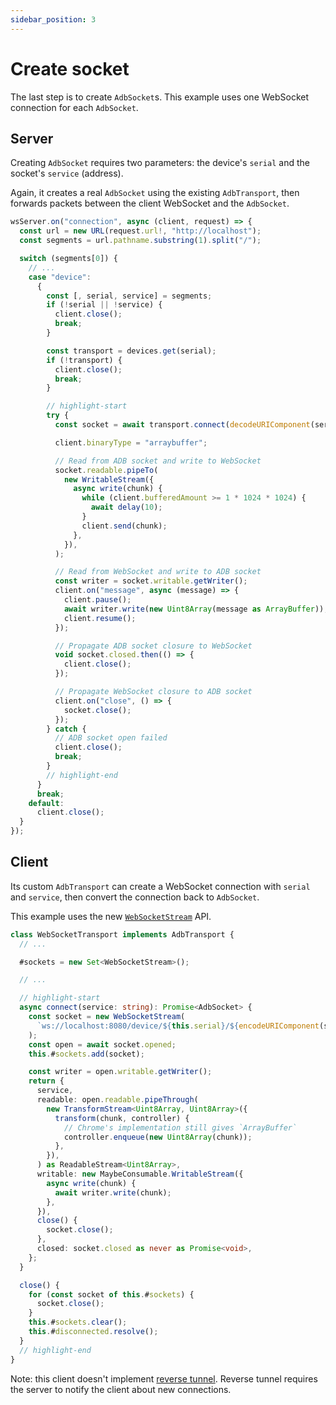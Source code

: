 ---
sidebar_position: 3
---

# Create socket

The last step is to create `AdbSocket`s. This example uses one WebSocket connection for each `AdbSocket`.

## Server

Creating `AdbSocket` requires two parameters: the device's `serial` and the socket's `service` (address).

Again, it creates a real `AdbSocket` using the existing `AdbTransport`, then forwards packets between the client WebSocket and the `AdbSocket`.

```ts transpile title="server/index.ts"
wsServer.on("connection", async (client, request) => {
  const url = new URL(request.url!, "http://localhost");
  const segments = url.pathname.substring(1).split("/");

  switch (segments[0]) {
    // ...
    case "device":
      {
        const [, serial, service] = segments;
        if (!serial || !service) {
          client.close();
          break;
        }

        const transport = devices.get(serial);
        if (!transport) {
          client.close();
          break;
        }

        // highlight-start
        try {
          const socket = await transport.connect(decodeURIComponent(service));

          client.binaryType = "arraybuffer";

          // Read from ADB socket and write to WebSocket
          socket.readable.pipeTo(
            new WritableStream({
              async write(chunk) {
                while (client.bufferedAmount >= 1 * 1024 * 1024) {
                  await delay(10);
                }
                client.send(chunk);
              },
            }),
          );

          // Read from WebSocket and write to ADB socket
          const writer = socket.writable.getWriter();
          client.on("message", async (message) => {
            client.pause();
            await writer.write(new Uint8Array(message as ArrayBuffer));
            client.resume();
          });

          // Propagate ADB socket closure to WebSocket
          void socket.closed.then(() => {
            client.close();
          });

          // Propagate WebSocket closure to ADB socket
          client.on("close", () => {
            socket.close();
          });
        } catch {
          // ADB socket open failed
          client.close();
          break;
        }
        // highlight-end
      }
      break;
    default:
      client.close();
  }
});
```

## Client

Its custom `AdbTransport` can create a WebSocket connection with `serial` and `service`, then convert the connection back to `AdbSocket`.

This example uses the new [`WebSocketStream`](../../web-stream/websocket.mdx) API.

```ts transpile title="client/transport.ts"
class WebSocketTransport implements AdbTransport {
  // ...

  #sockets = new Set<WebSocketStream>();

  // ...

  // highlight-start
  async connect(service: string): Promise<AdbSocket> {
    const socket = new WebSocketStream(
      `ws://localhost:8080/device/${this.serial}/${encodeURIComponent(service)}`,
    );
    const open = await socket.opened;
    this.#sockets.add(socket);

    const writer = open.writable.getWriter();
    return {
      service,
      readable: open.readable.pipeThrough(
        new TransformStream<Uint8Array, Uint8Array>({
          transform(chunk, controller) {
            // Chrome's implementation still gives `ArrayBuffer`
            controller.enqueue(new Uint8Array(chunk));
          },
        }),
      ) as ReadableStream<Uint8Array>,
      writable: new MaybeConsumable.WritableStream({
        async write(chunk) {
          await writer.write(chunk);
        },
      }),
      close() {
        socket.close();
      },
      closed: socket.closed as never as Promise<void>,
    };
  }

  close() {
    for (const socket of this.#sockets) {
      socket.close();
    }
    this.#sockets.clear();
    this.#disconnected.resolve();
  }
  // highlight-end
}
```

Note: this client doesn't implement [reverse tunnel](../../../api/adb/reverse/index.mdx). Reverse tunnel requires the server to notify the client about new connections.
